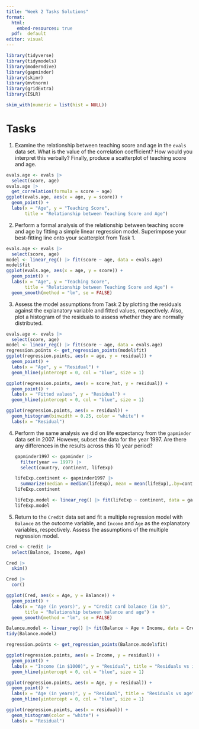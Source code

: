 ```yaml
---
title: "Week 2 Tasks Solutions"
format: 
  html:
    embed-resources: true
  pdf:  default
editor: visual
---
```


```r
library(tidyverse)
library(tidymodels)
library(moderndive)
library(gapminder)
library(skimr)
library(mvtnorm)
library(gridExtra)
library(ISLR)
```

```r
skim_with(numeric = list(hist = NULL))
```

# Tasks

1.  Examine the relationship between teaching score and age in the `evals` data set. What is the value of the correlation coefficient? How would you interpret this verbally? Finally, produce a scatterplot of teaching score and age.

```r
evals.age <- evals |>
  select(score, age)
evals.age |>
  get_correlation(formula = score ~ age)
ggplot(evals.age, aes(x = age, y = score)) +
  geom_point() +
  labs(x = "Age", y = "Teaching Score",
       title = "Relationship between Teaching Score and Age")
```

\newpage

2.  Perform a formal analysis of the relationship between teaching score and age by fitting a simple linear regression model. Superimpose your best-fitting line onto your scatterplot from Task 1.

```r
evals.age <- evals |>
  select(score, age)
model <- linear_reg() |> fit(score ~ age, data = evals.age)
model$fit
ggplot(evals.age, aes(x = age, y = score)) +
  geom_point() +
  labs(x = "Age", y = "Teaching Score",
       title = "Relationship between Teaching Score and Age") +
  geom_smooth(method = "lm", se = FALSE)
```

\newpage

3.  Assess the model assumptions from Task 2 by plotting the residuals against the explanatory variable and fitted values, respectively. Also, plot a histogram of the residuals to assess whether they are normally distributed.

```r
evals.age <- evals |>
  select(score, age)
model <- linear_reg() |> fit(score ~ age, data = evals.age)
regression.points <- get_regression_points(model$fit)
ggplot(regression.points, aes(x = age, y = residual)) +
  geom_point() +
  labs(x = "Age", y = "Residual") +
  geom_hline(yintercept = 0, col = "blue", size = 1)

ggplot(regression.points, aes(x = score_hat, y = residual)) +
  geom_point() +
  labs(x = "Fitted values", y = "Residual") +
  geom_hline(yintercept = 0, col = "blue", size = 1)

ggplot(regression.points, aes(x = residual)) +
  geom_histogram(binwidth = 0.25, color = "white") +
  labs(x = "Residual")
```

\newpage

4.  Perform the same analysis we did on life expectancy from the `gapminder` data set in 2007. However, subset the data for the year 1997. Are there any differences in the results across this 10 year period?

    ```r
    gapminder1997 <- gapminder |>
      filter(year == 1997) |>
      select(country, continent, lifeExp)

    lifeExp.continent <- gapminder1997 |>
      summarize(median = median(lifeExp), mean = mean(lifeExp),.by=continent)
    lifeExp.continent

    lifeExp.model <- linear_reg() |> fit(lifeExp ~ continent, data = gapminder1997)
    lifeExp.model
    ```

    \newpage

5.  Return to the `Credit` data set and fit a multiple regression model with `Balance` as the outcome variable, and `Income` and `Age` as the explanatory variables, respectively. Assess the assumptions of the multiple regression model.

```r

Cred <- Credit |>
  select(Balance, Income, Age)

Cred |>
  skim()

Cred |>
  cor()

ggplot(Cred, aes(x = Age, y = Balance)) +
  geom_point() +
  labs(x = "Age (in years)", y = "Credit card balance (in $)",
       title = "Relationship between balance and age") +
  geom_smooth(method = "lm", se = FALSE)

Balance.model <- linear_reg() |> fit(Balance ~ Age + Income, data = Cred)
tidy(Balance.model)

regression.points <- get_regression_points(Balance.model$fit)

ggplot(regression.points, aes(x = Income, y = residual)) +
  geom_point() +
  labs(x = "Income (in $1000)", y = "Residual", title = "Residuals vs income")  +
  geom_hline(yintercept = 0, col = "blue", size = 1)

ggplot(regression.points, aes(x = Age, y = residual)) +
  geom_point() +
  labs(x = "Age (in years)", y = "Residual", title = "Residuals vs age")  +
  geom_hline(yintercept = 0, col = "blue", size = 1)

ggplot(regression.points, aes(x = residual)) +
  geom_histogram(color = "white") +
  labs(x = "Residual")
```
